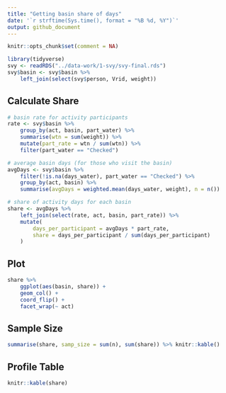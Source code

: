---
title: "Getting basin share of days"
date: '`r strftime(Sys.time(), format = "%B %d, %Y")`'
output: github_document
---

```{r setup, message=FALSE, include = FALSE}
knitr::opts_chunk$set(comment = NA)
```

```{r, message = FALSE, warning = FALSE}
library(tidyverse)
svy <- readRDS("../data-work/1-svy/svy-final.rds")
svy$basin <- svy$basin %>%
    left_join(select(svy$person, Vrid, weight))
```

## Calculate Share

```{r}
# basin rate for activity participants
rate <- svy$basin %>%
    group_by(act, basin, part_water) %>%
    summarise(wtn = sum(weight)) %>%
    mutate(part_rate = wtn / sum(wtn)) %>%
    filter(part_water == "Checked")

# average basin days (for those who visit the basin)
avgDays <- svy$basin %>%
    filter(!is.na(days_water), part_water == "Checked") %>%
    group_by(act, basin) %>%
    summarise(avgDays = weighted.mean(days_water, weight), n = n())

# share of activity days for each basin
share <- avgDays %>%
    left_join(select(rate, act, basin, part_rate)) %>%
    mutate(
        days_per_participant = avgDays * part_rate,
        share = days_per_participant / sum(days_per_participant)
    )
```

## Plot

```{r}
share %>%
    ggplot(aes(basin, share)) +
    geom_col() +
    coord_flip() +
    facet_wrap(~ act)
```

## Sample Size

```{r}
summarise(share, samp_size = sum(n), sum(share)) %>% knitr::kable()
```

## Profile Table

```{r}
knitr::kable(share)
```

